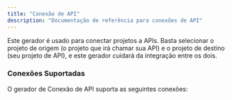 ```yaml
---
title: "Conexão de API"
description: "Documentação de referência para conexões de API"
---
```





Este gerador é usado para conectar projetos a APIs. Basta selecionar o projeto de origem (o projeto que irá chamar sua API) e o projeto de destino (seu projeto de API), e este gerador cuidará da integração entre os dois.

### Conexões Suportadas

O gerador de Conexão de API suporta as seguintes conexões:

<CardGrid>
  <LinkCard
    title="React para tRPC"
    description="Chame uma API tRPC de um site React"
    href={`/nx-plugin-for-aws/${Astro.currentLocale || 'en'}/guides/api-connection/react-trpc`}
  />
  <LinkCard
    title="React para FastAPI"
    description="Chame uma API FastAPI Python de um site React"
    href={`/nx-plugin-for-aws/${Astro.currentLocale || 'en'}/guides/api-connection/react-fastapi`}
  />
  <LinkCard
    title="React para API Smithy"
    description="Chame uma API Smithy de um site React"
    href={`/nx-plugin-for-aws/${Astro.currentLocale || 'en'}/guides/api-connection/react-smithy`}
  />
</CardGrid>